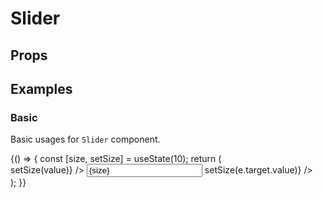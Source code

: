 
<Meta title="Components/Slider" component={Slider} />

# Slider

## Props

<Props of={Slider} />

## Examples

### Basic

Basic usages for `Slider` component.

<Preview>
  <Story name="basic slider">
    {() => {
      const [size, setSize] = useState(10);
      return (
        <div style={{ textAlign: "center", padding: 40 }}>
          <Slider
            max={80}
            marks={{
              0: "0 MiB",
              10: "10 MiB",
              20: "20 MiB",
              30: "30 MiB",
              40: "40 MiB",
              50: "50 MiB",
              60: "60 MiB",
              70: "70 MiB",
              80: "80 MiB",
            }}
            defaultValue={10}
            unit={"MiB"}
            hasTooltip
          />
          <div style={{ marginBottom: 80 }} />
          <Slider
            max={80}
            marks={{
              0: "0",
              10: "10",
              20: "20",
              30: "30",
              40: "40",
              50: "50",
              60: "60",
              70: "70",
              80: "80",
            }}
            step={2}
            defaultValue={[0, 10]}
            hasTooltip
            range
          />
          <div style={{ marginBottom: 80 }} />
          <div style={{ display: "flex" }}>
            <Slider
              style={{ flex: 1 }}
              max={80}
              marks={{
                0: "0",
                10: "10",
                20: "20",
                30: "30",
                40: "40",
                50: "50",
                60: "60",
                70: "70",
                80: "80",
              }}
              value={size}
              onChange={(value) => setSize(value)}
            />
            <Input
              style={{ width: 60, marginLeft: 20, textAlign: "center" }}
              value={size}
              onChange={(e) => setSize(e.target.value)}
            />
          </div>
        </div>
      );
    }}
  </Story>
</Preview>
